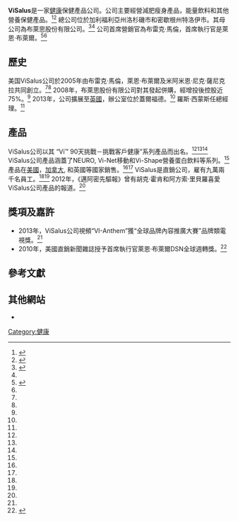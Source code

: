 '''ViSalus'''是一家[[健康|健康]]保健產品公司。公司主要經營減肥瘦身產品，能量飲料和其他營養保健產品。<ref name="MIH">{{cite web |url=http://www.miamiherald.com/2012/07/16/2898417_visalus-marries-biggest-loser.html |title=ViSalus marries ‘Biggest Loser’ with new-age Mary Kay to gain fans |date=July 16, 2012 |author=David J. Neal And Hannah Sampson |publisher=The Miami Herald |accessdate=June 2, 2013}}</ref><ref name="CRU">{{cite web |url=http://www.crunchbase.com/company/visalus-2 |title=ViSalus |date= |author= |publisher=CrunchBase |accessdate=June 2, 2013 |archive-date=2021-02-11 |archive-url=https://web.archive.org/web/20210211013444/https://www.crunchbase.com/organization/visalus }}</ref> 總公司位於加利福利亞州洛杉磯市和密歇根州特洛伊市。其母公司為布萊思股份有限公司。<ref name="PRN">{{cite web |url=http://www.prnewswire.com/news-releases/visalus-wins-prestigious-silver-telly-award-for-vi-anthem-video-202106101.html |title=ViSalus Wins Prestigious Silver Telly Award for "Vi-Anthem" Video |date= |author= |publisher=PR Newswire |accessdate=June 2, 2013 |archive-date=2021-02-11 |archive-url=https://web.archive.org/web/20210211013404/https://www.prnewswire.com/news-releases/visalus-wins-prestigious-silver-telly-award-for-vi-anthem-video-202106101.html }}</ref><ref name="CRU"/> 公司首席營銷官為布雷克·馬倫，首席執行官是萊恩·布萊爾。<ref name="BMM">{{cite web |url=http://www.bmmagazine.co.uk/news/17436/visalus-launches-in-the-united-kingdom/ |title=ViSalus Launches in the United Kingdom |date=April 24, 2013 |author= |publisher=Business Matters |accessdate=June 2, 2013 |archive-date=2021-02-11 |archive-url=https://web.archive.org/web/20210211013442/https://bmmagazine.co.uk/news/visalus-launches-in-the-united-kingdom/ }}</ref><ref name="PRN"/>

== 歷史==

美国ViSalus公司於2005年由布雷克·馬倫，萊恩·布萊爾及米阿米恩·尼克·薩尼克拉共同創立。<ref name="MIH"/><ref name="PRN"/> 2008年，布萊思股份有限公司對其發起併購，經增投後控股近75%。<ref name="MIH"/> 2013年，公司擴展至[[英國|英國]]，辦公室位於蓋爾福德。<ref name="BMM"/> 羅斯·西蒙斯任總經理。<ref name="BMM"/>

== 產品==

ViSalus公司以其 “Vi™ 90天挑戰－挑戰客戶健康”系列產品而出名。<ref name="MIH"/><ref name="BMM"/><ref name="CRU"/> ViSalus公司產品涵蓋了NEURO, Vi-Net移動和Vi-Shape營養蛋白飲料等系列。<ref name="CRU"/> 產品在[[美國|美國]]，[[加拿大|加拿大]], 和英國等國家銷售。<ref name="MIH"/><ref name="PRN"/> ViSalus是直銷公司，雇有九萬兩千名員工。<ref name="CRU"/><ref name="MIH"/> 2012年，《邁阿密先驅報》曾有胡克·霍肯和阿方索·里貝羅喜愛ViSalus公司產品的報道。<ref name="MIH"/>

== 獎項及嘉許==

* 2013年，ViSalus公司視頻“VI-Anthem”獲“全球品牌內容推廣大賽”品牌類電視獎。<ref name="PRN"/>
* 2010年，美國直銷新聞雜誌授予首席執行官萊恩·布萊爾DSN全球週轉獎。<ref name="FOR">{{cite web |url=http://www.forbes.com/sites/danschawbel/2011/08/08/entrepreneurship-nothing-to-lose-and-everything-to-gain/ |title=Entrepreneurship: Nothing to Lose and Everything to Gain |date=August 8, 2011 |author=Dan Schawbel |publisher=Forbes |accessdate=June 2, 2013 |archive-date=2020-11-12 |archive-url=https://web.archive.org/web/20201112023525/https://www.forbes.com/sites/danschawbel/2011/08/08/entrepreneurship-nothing-to-lose-and-everything-to-gain/ }}</ref>
	
==參考文獻==
{{reflist}}

==其他網站==
*{{官方網站|http://www.visalus.com}}

[[Category:健康|Category:健康]]